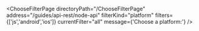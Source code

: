 


<ChooseFilterPage
    directoryPath="/ChooseFilterPage"
    address="/guides/api-rest/node-api"
    filterKind="platform"
    filters={['js','android','ios']}
    currentFilter="all"
    message={'Choose a platform:'}
/>
